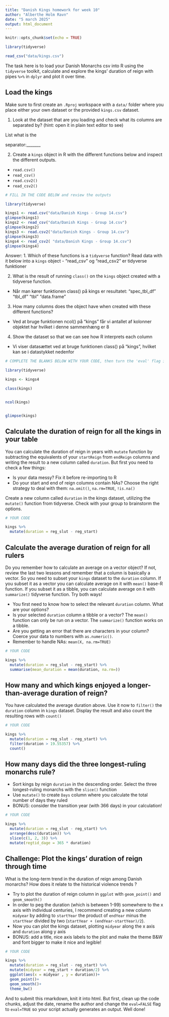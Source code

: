 ```yaml
---
title: "Danish Kings homework for week 10"
author: "Alberthe Holm Ravn"
date: "5 march 2025"
output: html_document
---
```


```r
knitr::opts_chunk$set(echo = TRUE)
```

```r
library(tidyverse)

read_csv("data/kings.csv")
```


The task here is to load your Danish Monarchs csv into R using the `tidyverse` toolkit, calculate and explore the kings' duration of reign with pipes `%>%` in `dplyr` and plot it over time.

## Load the kings

Make sure to first create an  `.Rproj` workspace with a `data/` folder where you place either your own dataset or the provided `kings.csv` dataset. 

1. Look at the dataset that are you loading and check what its columns are separated by? (hint: open it in plain text editor to see)

List what is the

separator:_______  

2. Create a `kings` object in R with the different functions below and inspect the different outputs.
-  `read.csv()`
-  `read_csv()`
-  `read.csv2()` 
-  `read_csv2()`
```r
# FILL IN THE CODE BELOW and review the outputs

library(tidyverse)

kings1 <- read.csv("data/Danish Kings - Group 14.csv")
glimpse(kings1)
kings2 <- read_csv("data/Danish Kings - Group 14.csv")
glimpse(kings2)
kings3 <- read.csv2("data/Danish Kings - Group 14.csv")
glimpse(kings3)
kings4 <- read_csv2( "data/Danish Kings - Group 14.csv")
glimpse(kings4)
```
Answer: 
1. Which of these functions is a `tidyverse` function? Read data with it below into a `kings` object 
- "read_csv" og "read_csv2" er tidyverse funktioner 

2. What is the result of running `class()` on the `kings` object created with a tidyverse function.
- Når man kører funktionen class() på kings er resultatet: "spec_tbl_df" "tbl_df"      "tbl"         "data.frame" 

3. How many columns does the object have when created with these different functions?
- Ved at bruge funktionen ncol() på "kings" får vi antallet af kolonner objektet har hvilket i denne sammenhæng er 8

4. Show the dataset so that we can see how R interprets each column
- Vi viser datasættet ved at bruge funktionen class() på "kings", hvilket kan se i datastykket nedenfor

```r
# COMPLETE THE BLANKS BELOW WITH YOUR CODE, then turn the 'eval' flag in this chunk to TRUE.

library(tidyverse)

kings <- kings4

class(kings)


ncol(kings)


glimpse(kings)


```


## Calculate the duration of reign for all the kings in your table
You can calculate the duration of reign in years with `mutate` function by subtracting the equivalents of your `startReign` from `endReign` columns and writing the result to a new column called `duration`. But first you need to check a few things:

* Is your data messy? Fix it before re-importing to R
* Do your start and end of reign columns contain NAs? Choose the right strategy to deal with them: `na.omit()`, `na.rm=TRUE`, `!is.na()`


Create a new column called  `duration` in the kings dataset, utilizing the `mutate()` function from tidyverse. Check with your group to brainstorm the options.

```r
# YOUR CODE

kings %>% 
  mutate(duration = reg_slut - reg_start)

```

## Calculate the average duration of reign for all rulers
Do you remember how to calculate an average on a vector object? If not, review the last two lessons and remember that a column is basically a vector. So you need to subset your `kings` dataset to the `duration` column. If you subset it as a vector you can calculate average on it with `mean()` base-R function. If you subset it as a tibble, you can calculate average on it with `summarize()` tidyverse function. Try both ways!

* You first need to know how to select the relevant `duration` column. What are your options?
* Is your selected `duration` column a tibble or a vector? The `mean()` function can only be run on a vector. The `summarize()` function works on a tibble.
* Are you getting an error that there are characters in your column? Coerce your data to numbers with `as.numeric()`.
* Remember to handle NAs: `mean(X, na.rm=TRUE)`


```r
# YOUR CODE

kings %>% 
  mutate(duration = reg_slut - reg_start) %>% 
  summarise(mean_duration = mean(duration, na.rm=))
```

## How many and which kings enjoyed a longer-than-average duration of reign?

You have calculated the average duration above. Use it now to `filter()` the `duration` column in  `kings` dataset. Display the result and also  count the resulting rows with `count()`

```r
# YOUR CODE

kings %>% 
  mutate(duration = reg_slut - reg_start) %>% 
  filter(duration > 19.55357) %>% 
  count()
```


## How many days did the three longest-ruling monarchs rule? 

* Sort kings by reign `duration` in the descending order. Select the three longest-ruling monarchs with the `slice()` function
* Use `mutate()` to create `Days` column where you calculate the total number of days they ruled
* BONUS: consider the transition year (with 366 days) in your calculation!

```r
# YOUR CODE

kings %>% 
  mutate(duration = reg_slut - reg_start) %>% 
  arrange(desc(duration)) %>% 
  slice(c(1, 2, 3)) %>% 
  mutate(regtid_dage = 365 * duration) 

```


## Challenge: Plot the kings' duration of reign through time

What is the long-term trend in the duration of reign among Danish monarchs? How does it relate to the historical violence trends ? 

* Try to plot the duration of reign column in `ggplot` with `geom_point()` and  `geom_smooth()`
* In order to peg the duration (which is between 1-99) somewhere to the x axis with individual centuries, I recommend creating a new column `midyear` by adding to `startYear` the product of `endYear` minus the `startYear` divided by two (`startYear + (endYear-startYear)/2`).
* Now you can plot the kings dataset, plotting `midyear` along the x axis and `duration` along y axis
* BONUS: add a title, nice axis labels to the plot and make the theme B&W and font bigger to make it nice and legible!

```r
# YOUR CODE

kings %>% 
  mutate(duration = reg_slut - reg_start) %>% 
  mutate(midyear = reg_start + duration/2) %>% 
  ggplot(aes(x = midyear , y = duration))+
  geom_point()+
  geom_smooth()+
  theme_bw()

```

And to submit this rmarkdown, knit it into html. But first, clean up the code chunks, adjust the date, rename the author and change the `eval=FALSE` flag to `eval=TRUE` so your script actually generates an output.
Well done!


